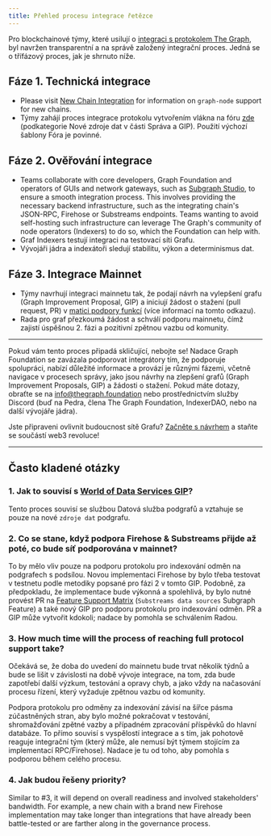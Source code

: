 ```yaml
---
title: Přehled procesu integrace řetězce
---
```


Pro blockchainové týmy, které usilují o [integraci s protokolem The Graph](https://forum.thegraph.com/t/gip-0057-chain-integration-process/4468), byl navržen transparentní a na správě založený integrační proces. Jedná se o třífázový proces, jak je shrnuto níže.

## Fáze 1. Technická integrace

- Please visit [New Chain Integration](/new-chain-integration) for information on `graph-node` support for new chains.
- Týmy zahájí proces integrace protokolu vytvořením vlákna na fóru [zde](https://forum.thegraph.com/c/governance-gips/new-chain-support/71) (podkategorie Nové zdroje dat v části Správa a GIP). Použití výchozí šablony Fóra je povinné.

## Fáze 2. Ověřování integrace

- Teams collaborate with core developers, Graph Foundation and operators of GUIs and network gateways, such as [Subgraph Studio](https://thegraph.com/studio/), to ensure a smooth integration process. This involves providing the necessary backend infrastructure, such as the integrating chain's JSON-RPC, Firehose or Substreams endpoints. Teams wanting to avoid self-hosting such infrastructure can leverage The Graph's community of node operators (Indexers) to do so, which the Foundation can help with.
- Graf Indexers testují integraci na testovací síti Grafu.
- Vývojáři jádra a indexátoři sledují stabilitu, výkon a determinismus dat.

## Fáze 3. Integrace Mainnet

- Týmy navrhují integraci mainnetu tak, že podají návrh na vylepšení grafu (Graph Improvement Proposal, GIP) a iniciují žádost o stažení (pull request, PR) v [matici podpory funkcí](https://github.com/graphprotocol/indexer/blob/main/docs/feature-support-matrix.md) (více informací na tomto odkazu).
- Rada pro graf přezkoumá žádost a schválí podporu mainnetu, čímž zajistí úspěšnou 2. fázi a pozitivní zpětnou vazbu od komunity.

---

Pokud vám tento proces připadá skličující, nebojte se! Nadace Graph Foundation se zavázala podporovat integrátory tím, že podporuje spolupráci, nabízí důležité informace a provází je různými fázemi, včetně navigace v procesech správy, jako jsou návrhy na zlepšení grafů (Graph Improvement Proposals, GIP) a žádosti o stažení. Pokud máte dotazy, obraťte se na [info@thegraph.foundation](mailto:info@thegraph.foundation) nebo prostřednictvím služby Discord (buď na Pedra, člena The Graph Foundation, IndexerDAO, nebo na další vývojáře jádra).

Jste připraveni ovlivnit budoucnost sítě Grafu? [Začněte s návrhem](https://github.com/graphprotocol/graph-improvement-proposals/blob/main/gips/0057-chain-integration-process.md) a staňte se součástí web3 revoluce!

---

## Často kladené otázky

### 1. Jak to souvisí s [World of Data Services GIP](https://forum.thegraph.com/t/gip-0042-a-world-of-data-services/3761)?

Tento proces souvisí se službou Datová služba podgrafů a vztahuje se pouze na nové `zdroje dat` podgrafu.

### 2. Co se stane, když podpora Firehose & Substreams přijde až poté, co bude síť podporována v mainnet?

To by mělo vliv pouze na podporu protokolu pro indexování odměn na podgrafech s podsílou. Novou implementaci Firehose by bylo třeba testovat v testnetu podle metodiky popsané pro fázi 2 v tomto GIP. Podobně, za předpokladu, že implementace bude výkonná a spolehlivá, by bylo nutné provést PR na [Feature Support Matrix](https://github.com/graphprotocol/indexer/blob/main/docs/feature-support-matrix.md) (`Substreams data sources` Subgraph Feature) a také nový GIP pro podporu protokolu pro indexování odměn. PR a GIP může vytvořit kdokoli; nadace by pomohla se schválením Radou.

### 3. How much time will the process of reaching full protocol support take?

Očekává se, že doba do uvedení do mainnetu bude trvat několik týdnů a bude se lišit v závislosti na době vývoje integrace, na tom, zda bude zapotřebí další výzkum, testování a opravy chyb, a jako vždy na načasování procesu řízení, který vyžaduje zpětnou vazbu od komunity.

Podpora protokolu pro odměny za indexování závisí na šířce pásma zúčastněných stran, aby bylo možné pokračovat v testování, shromažďování zpětné vazby a případném zpracování příspěvků do hlavní databáze. To přímo souvisí s vyspělostí integrace a s tím, jak pohotově reaguje integrační tým (který může, ale nemusí být týmem stojícím za implementací RPC/Firehose). Nadace je tu od toho, aby pomohla s podporou během celého procesu.

### 4. Jak budou řešeny priority?

Similar to #3, it will depend on overall readiness and involved stakeholders' bandwidth. For example, a new chain with a brand new Firehose implementation may take longer than integrations that have already been battle-tested or are farther along in the governance process.
